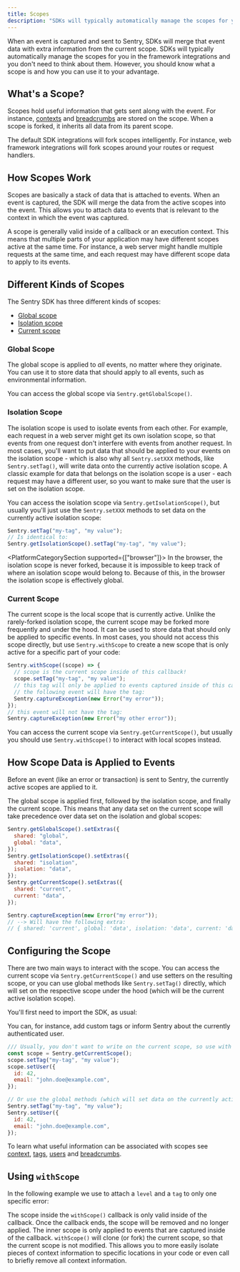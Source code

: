 ```yaml
---
title: Scopes
description: "SDKs will typically automatically manage the scopes for you in the framework integrations. Learn what a scope is and how you can use it to your advantage."
---
```


When an event is captured and sent to Sentry, SDKs will merge that event data with extra
information from the current scope. SDKs will typically automatically manage the scopes
for you in the framework integrations and you don't need to think about them. However,
you should know what a scope is and how you can use it to your advantage.

## What's a Scope?

Scopes hold useful information that gets sent along with the
event. For instance, [contexts](../context/) and
[breadcrumbs](../breadcrumbs/) are stored on
the scope. When a scope is forked, it inherits all data from its parent scope.

The default SDK integrations will fork scopes intelligently. For
instance, web framework integrations will fork scopes around your
routes or request handlers.

## How Scopes Work

Scopes are basically a stack of data that is attached to events. When an event is captured, the SDK will merge the data from the active scopes into the event. This allows you to attach data to events that is relevant to the context in which the event was captured.

A scope is generally valid inside of a callback or an execution context. This means that multiple parts of your application may have different scopes active at the same time. For instance, a web server might handle multiple requests at the same time, and each request may have different scope data to apply to its events.

## Different Kinds of Scopes

The Sentry SDK has three different kinds of scopes:

- [Global scope](#global-scope)
- [Isolation scope](#isolation-scope)
- [Current scope](#current-scope)

### Global Scope

The global scope is applied to _all_ events, no matter where they originate. You can use it to store data that should apply to all events, such as environmental information.

You can access the global scope via `Sentry.getGlobalScope()`.

### Isolation Scope

The isolation scope is used to isolate events from each other. For example, each request in a web server might get its own isolation scope, so that events from one request don't interfere with events from another request. In most cases, you'll want to put data that should be applied to your events on the isolation scope - which is also why all `Sentry.setXXX` methods, like `Sentry.setTag()`, will write data onto the currently active isolation scope. A classic example for data that belongs on the isolation scope is a user - each request may have a different user, so you want to make sure that the user is set on the isolation scope.

You can access the isolation scope via `Sentry.getIsolationScope()`, but usually you'll just use the `Sentry.setXXX` methods to set data on the currently active isolation scope:

```javascript
Sentry.setTag("my-tag", "my value");
// Is identical to:
Sentry.getIsolationScope().setTag("my-tag", "my value");
```

<PlatformCategorySection supported={["browser"]}>
  In the browser, the isolation scope is never forked, because it is impossible
  to keep track of where an isolation scope would belong to. Because of this, in
  the browser the isolation scope is effectively global.
</PlatformCategorySection>

### Current Scope

The current scope is the local scope that is currently active. Unlike the rarely-forked isolation scope, the current scope may be forked more frequently and under the hood. It can be used to store data that should only be applied to specific events. In most cases, you should not access this scope directly, but use `Sentry.withScope` to create a new scope that is only active for a specific part of your code:

```javascript
Sentry.withScope((scope) => {
  // scope is the current scope inside of this callback!
  scope.setTag("my-tag", "my value");
  // this tag will only be applied to events captured inside of this callback
  // the following event will have the tag:
  Sentry.captureException(new Error("my error"));
});
// this event will not have the tag:
Sentry.captureException(new Error("my other error"));
```

You can access the current scope via `Sentry.getCurrentScope()`, but usually you should use `Sentry.withScope()` to interact with local scopes instead.

## How Scope Data is Applied to Events

Before an event (like an error or transaction) is sent to Sentry, the currently active scopes are applied to it.

The global scope is applied first, followed by the isolation scope, and finally the current scope. This means that any data set on the current scope will take precedence over data set on the isolation and global scopes:

```javascript
Sentry.getGlobalScope().setExtras({
  shared: "global",
  global: "data",
});
Sentry.getIsolationScope().setExtras({
  shared: "isolation",
  isolation: "data",
});
Sentry.getCurrentScope().setExtras({
  shared: "current",
  current: "data",
});

Sentry.captureException(new Error("my error"));
// --> Will have the following extra:
// { shared: 'current', global: 'data', isolation: 'data', current: 'data' }
```

## Configuring the Scope

There are two main ways to interact with the scope. You can access the current scope via `Sentry.getCurrentScope()` and use setters on the resulting scope, or you can use global methods like `Sentry.setTag()` directly, which will set on the respective scope under the hood (which will be the current active isolation scope).

You'll first need to import the SDK, as usual:

<PlatformContent includePath="enriching-events/import" />

You can, for instance, add custom tags or inform Sentry about the currently authenticated user.

```javascript
/// Usually, you don't want to write on the current scope, so use with care!
const scope = Sentry.getCurrentScope();
scope.setTag("my-tag", "my value");
scope.setUser({
  id: 42,
  email: "john.doe@example.com",
});

// Or use the global methods (which will set data on the currently active isolation scope):
Sentry.setTag("my-tag", "my value");
Sentry.setUser({
  id: 42,
  email: "john.doe@example.com",
});
```

To learn what useful information can be associated with scopes see
[context](../context/), [tags](../tags), [users](../identify-user) and [breadcrumbs](../breadcrumbs/).

## Using `withScope`

In the following example we use <PlatformIdentifier name="with-scope" /> to attach a `level` and a `tag` to only one specific error:

<PlatformContent includePath="enriching-events/scopes/with-scope" />

The scope inside the `withScope()` callback is only valid inside of the callback. Once the callback ends, the scope will be removed and no longer applied. The inner scope is only applied to events that are captured inside of the callback. `withScope()` will clone (or fork) the current scope, so that the current scope is not modified. This allows you to
more easily isolate pieces of context information to specific locations in your code or
even call <PlatformIdentifier name="clear" /> to briefly remove all context information.

